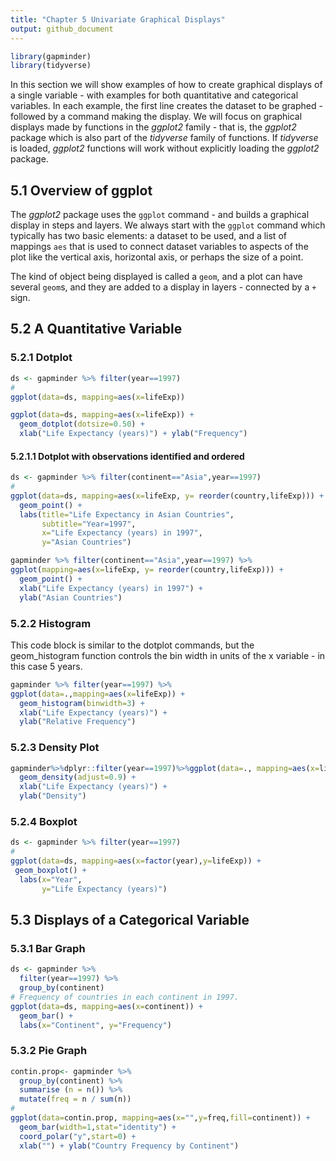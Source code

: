 ```yaml
---
title: "Chapter 5 Univariate Graphical Displays"
output: github_document
---
```


```r
library(gapminder)
library(tidyverse)
```

In this section we will show examples of how to create graphical displays of a single variable - with examples for both quantitative and categorical variables. In each example, the first line creates the dataset to be graphed - followed by a command making the display. We will focus on graphical displays made by functions in the *ggplot2* family - that is, the *ggplot2* package which is also part of the *tidyverse* family of functions. If *tidyverse* is loaded, *ggplot2* functions will work without explicitly loading the *ggplot2* package.

## 5.1 Overview of ggplot

The *ggplot2* package uses the `ggplot` command - and builds a graphical display in steps and layers. We always start with the `ggplot` command which typically has two basic elements: a dataset to be used, and a list of mappings `aes` that is used to connect dataset variables to aspects of the plot like the vertical axis, horizontal axis, or perhaps the size of a point.

The kind of object being displayed is called a `geom`, and a plot can have several `geom`s, and they are added to a display in layers - connected by a `+` sign.

## 5.2 A Quantitative Variable

### 5.2.1 Dotplot

```r
ds <- gapminder %>% filter(year==1997) 
#
ggplot(data=ds, mapping=aes(x=lifeExp)) 
```

```r
ggplot(data=ds, mapping=aes(x=lifeExp)) + 
  geom_dotplot(dotsize=0.50) + 
  xlab("Life Expectancy (years)") + ylab("Frequency")
```

#### 5.2.1.1 Dotplot with observations identified and ordered

```r
ds <- gapminder %>% filter(continent=="Asia",year==1997) 
#  
ggplot(data=ds, mapping=aes(x=lifeExp, y= reorder(country,lifeExp))) + 
  geom_point() + 
  labs(title="Life Expectancy in Asian Countries",
       subtitle="Year=1997",
       x="Life Expectancy (years) in 1997",
       y="Asian Countries")
```

```r
gapminder %>% filter(continent=="Asia",year==1997) %>%
ggplot(mapping=aes(x=lifeExp, y= reorder(country,lifeExp))) + 
  geom_point() + 
  xlab("Life Expectancy (years) in 1997") + 
  ylab("Asian Countries")
```

### 5.2.2 Histogram

This code block is similar to the dotplot commands, but the geom_histogram function controls the bin width in units of the x variable - in this case 5 years.

```r
gapminder %>% filter(year==1997) %>%
ggplot(data=.,mapping=aes(x=lifeExp)) + 
  geom_histogram(binwidth=3) + 
  xlab("Life Expectancy (years)") +
  ylab("Relative Frequency")
```

### 5.2.3 Density Plot

```r
gapminder%>%dplyr::filter(year==1997)%>%ggplot(data=., mapping=aes(x=lifeExp)) + 
  geom_density(adjust=0.9) + 
  xlab("Life Expectancy (years)") +
  ylab("Density")

```

### 5.2.4 Boxplot

```r
ds <- gapminder %>% filter(year==1997) 
#
ggplot(data=ds, mapping=aes(x=factor(year),y=lifeExp)) +
 geom_boxplot() + 
  labs(x="Year",
       y="Life Expectancy (years)")
```

## 5.3 Displays of a Categorical Variable

### 5.3.1 Bar Graph

```r
ds <- gapminder %>% 
  filter(year==1997) %>% 
  group_by(continent) 
# Frequency of countries in each continent in 1997.
ggplot(data=ds, mapping=aes(x=continent)) + 
  geom_bar() +
  labs(x="Continent", y="Frequency")
```

### 5.3.2 Pie Graph

```r
contin.prop<- gapminder %>% 
  group_by(continent) %>%
  summarise (n = n()) %>%
  mutate(freq = n / sum(n))
#
ggplot(data=contin.prop, mapping=aes(x="",y=freq,fill=continent)) + 
  geom_bar(width=1,stat="identity") +
  coord_polar("y",start=0) +
  xlab("") + ylab("Country Frequency by Continent")
```
